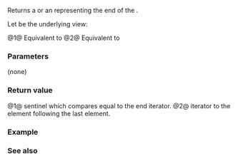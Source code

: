 {{cpp/ranges/join_view/title|end}}
{{cpp/ranges/join_view/navbar}}

{{dcl begin}}
{{dcl|num=1|since=c++20|
constexpr auto end();
}}
{{dcl|num=2|since=c++20|
constexpr auto end() const
    requires ranges::input_range&lt;const V&gt; &amp;&amp;
             std::is_reference_v&lt;ranges::range_reference_t&lt;const V&gt;&gt;;
}}
{{dcl end}}

Returns a {{rlp|sentinel}} or an {{rlp|iterator}} representing the end of the {{tt|join_view}}.

Let {{tti|base_}} be the underlying view:

@1@ Equivalent to
{{source|1=
if constexpr (ranges::forward_range&lt;V&gt; &amp;&amp;
              std::is_reference_v&lt;ranges::range_reference_t&lt;V&gt;&gt; &amp;&amp;
              ranges::forward_range&lt;ranges::range_reference_t&lt;V&gt;&gt; &amp;&amp;
              ranges::common_range&lt;V&gt; &amp;&amp;
              ranges::common_range&lt;ranges::range_reference_t&lt;V&gt;&gt;)
    return /*iterator*/&lt;/*simple-view*/&lt;V&gt;&gt;{*this, ranges::end(base_)};
else
    return /*sentinel*/&lt;/*simple-view*/&lt;V&gt;&gt;{*this};
}}
@2@ Equivalent to
{{source|1=
if constexpr (ranges::forward_range&lt;const V&gt; &amp;&amp;
              std::is_reference_v&lt;ranges::range_reference_t&lt;const V&gt;&gt; &amp;&amp;
              ranges::forward_range&lt;ranges::range_reference_t&lt;const V&gt;&gt; &amp;&amp;
              ranges::common_range&lt;const V&gt; &amp;&amp;
              ranges::common_range&lt;ranges::range_reference_t&lt;const V&gt;&gt;)
    return /*iterator*/&lt;true&gt;{*this, ranges::end(base_)};
else
    return /*sentinel*/&lt;true&gt;{*this};
}}

===Parameters===
(none)

===Return value===
@1@ sentinel which compares equal to the end iterator.
@2@ iterator to the element following the last element.

===Example===
{{example
|code=
|output=
}}

===See also===
{{dsc begin}}
{{dsc inc|cpp/ranges/adaptor/dsc begin|join_view}}
{{dsc inc|cpp/ranges/dsc end}}
{{dsc end}}

{{langlinks|de|es|fr|it|ja|pt|ru|zh}}
